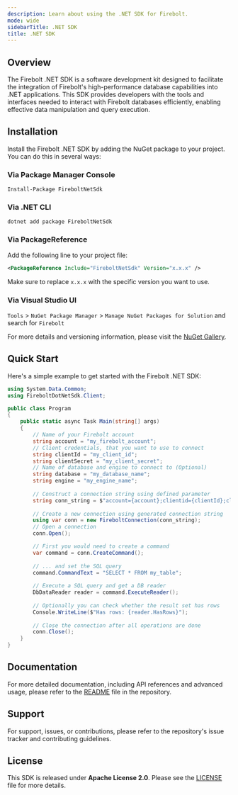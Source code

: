 ```yaml
---
description: Learn about using the .NET SDK for Firebolt.
mode: wide
sidebarTitle: .NET SDK
title: .NET SDK
---
```



## Overview
The Firebolt .NET SDK is a software development kit designed to facilitate the integration of Firebolt's high-performance database capabilities into .NET applications. This SDK provides developers with the tools and interfaces needed to interact with Firebolt databases efficiently, enabling effective data manipulation and query execution.

## Installation
Install the Firebolt .NET SDK by adding the NuGet package to your project. You can do this in several ways:

### Via Package Manager Console
```shell
Install-Package FireboltNetSdk
```

### Via .NET CLI
```shell
dotnet add package FireboltNetSdk
```

### Via PackageReference
Add the following line to your project file:
```xml
<PackageReference Include="FireboltNetSdk" Version="x.x.x" />
```
Make sure to replace `x.x.x` with the specific version you want to use.
### Via **Visual Studio UI**
`Tools` > `NuGet Package Manager` > `Manage NuGet Packages for Solution` and search for `Firebolt` 

For more details and versioning information, please visit the [NuGet Gallery](https://www.nuget.org/packages/FireboltNetSdk/).

## Quick Start
Here's a simple example to get started with the Firebolt .NET SDK:

```cs
using System.Data.Common;
using FireboltDotNetSdk.Client;

public class Program
{
    public static async Task Main(string[] args)
    {
        // Name of your Firebolt account
        string account = "my_firebolt_account";
        // Client credentials, that you want to use to connect
        string clientId = "my_client_id";
        string clientSecret = "my_client_secret";
        // Name of database and engine to connect to (Optional)
        string database = "my_database_name";
        string engine = "my_engine_name";
        
        // Construct a connection string using defined parameter
        string conn_string = $"account={account};clientid={clientId};clientsecret={clientSecret};database={database};engine={engine}";
        
        // Create a new connection using generated connection string
        using var conn = new FireboltConnection(conn_string);
        // Open a connection
        conn.Open();

        // First you would need to create a command
        var command = conn.CreateCommand();
        
        // ... and set the SQL query
        command.CommandText = "SELECT * FROM my_table";
        
        // Execute a SQL query and get a DB reader
        DbDataReader reader = command.ExecuteReader();
        
        // Optionally you can check whether the result set has rows
        Console.WriteLine($"Has rows: {reader.HasRows}");
        
        // Close the connection after all operations are done
        conn.Close();
    }
}
```

## Documentation
For more detailed documentation, including API references and advanced usage, please refer to the [README](https://github.com/firebolt-db/firebolt-net-sdk/blob/main/README.md) file in the repository.

## Support
For support, issues, or contributions, please refer to the repository's issue tracker and contributing guidelines.

## License
This SDK is released under **Apache License 2.0**. Please see the [LICENSE](https://github.com/firebolt-db/firebolt-net-sdk/blob/main/LICENSE) file for more details.
